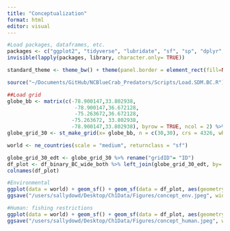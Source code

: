 ```yaml
---
title: "Conceptualization"
format: html
editor: visual
---
```


```r
#Load packages, dataframes, etc.
packages <- c("ggplot2", "tidyverse", "lubridate", "sf", "sp", "dplyr", "rnaturalearth", "readr", "readxl", "spatialEco", "rstatix", "viridis", "BBmisc", "corrplot")
invisible(lapply(packages, library, character.only= TRUE))

standard_theme <- theme_bw() + theme(panel.border = element_rect(fill=NA, colour = "black")) + theme(panel.grid.major = element_blank(), panel.grid.minor = element_blank()) + theme(legend.text.align= 0, legend.title= element_text(size = 12), legend.text = element_text(size= 10), axis.text=element_text(size=10), axis.title=element_text(size=12))

source("~/Documents/GitHub/NCBlueCrab_Predators/Scripts/Load.SDM.BC.R")

##Load grid 
globe_bb <- matrix(c(-78.900147,33.802938,
                      -78.900147,36.672128,
                      -75.263672,36.672128,
                     -75.263672, 33.802938,
                     -78.900147,33.802938), byrow = TRUE, ncol = 2) %>% list() %>% st_polygon() %>% st_sfc(., crs = 4326)
globe_grid_30 <- st_make_grid(x= globe_bb, n = c(30,30), crs = 4326, what = 'polygons') %>% st_sf('geometry' = ., data.frame('ID' = 1:length(.))) #grid is 0.13° by 0.13° (14.4 km)

world <- ne_countries(scale = "medium", returnclass = "sf")
```

```r
globe_grid_30_edt <- globe_grid_30 %>% rename("gridID"= "ID")
df_plot <- df_binary_BC_wide_both %>% left_join(globe_grid_30_edt, by= "gridID") %>% dplyr::select(geometry, Month:avgsdo)
colnames(df_plot)

#Environmental
ggplot(data = world) + geom_sf() + geom_sf(data = df_plot, aes(geometry= geometry, fill = avgstemp), show.legend= FALSE) + coord_sf(xlim=c(-85, -70), ylim=c(25,40), expand = TRUE) + theme(panel.background = element_rect(fill = "white", colour = "black")) + coord_sf(xlim=c(-78.900147, -75.263672), ylim=c(33.802938,36.672128), expand = TRUE) + standard_theme + theme(legend.title= element_text(size = 14), legend.text = element_text(size= 12), axis.text=element_text(size=12),axis.title=element_text(size=14)) + theme(axis.title.x = element_blank(), axis.text.x = element_blank(), axis.ticks.x = element_blank()) + theme(axis.title.y = element_blank(), axis.text.y = element_blank(), axis.ticks.y = element_blank()) + scale_fill_viridis_c(option= "magma")
ggsave("/users/sallydowd/Desktop/Ch1Data/Figures/concept_env.jpeg", width= 5, height= 4)

#Human: fishing restrictions
ggplot(data = world) + geom_sf() + geom_sf(data = df_plot, aes(geometry= geometry, fill = NoFishRest), show.legend= FALSE) + coord_sf(xlim=c(-85, -70), ylim=c(25,40), expand = TRUE) + theme(panel.background = element_rect(fill = "white", colour = "black")) + coord_sf(xlim=c(-78.900147, -75.263672), ylim=c(33.802938,36.672128), expand = TRUE) + standard_theme + theme(legend.title= element_text(size = 14), legend.text = element_text(size= 12), axis.text=element_text(size=12),axis.title=element_text(size=14)) + theme(axis.title.x = element_blank(), axis.text.x = element_blank(), axis.ticks.x = element_blank()) + theme(axis.title.y = element_blank(), axis.text.y = element_blank(), axis.ticks.y = element_blank())
ggsave("/users/sallydowd/Desktop/Ch1Data/Figures/concept_human.jpeg", width= 5, height= 4)
```
